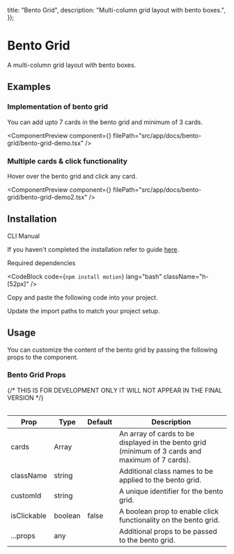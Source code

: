
  title: "Bento Grid",
  description: "Multi-column grid layout with bento boxes.",
});

# Bento Grid

A multi-column grid layout with bento boxes.

## Examples

### Implementation of bento grid

You can add upto 7 cards in the bento grid and minimum of 3 cards.

<ComponentPreview
  component={<BentoGridDemo />}
  filePath="src/app/docs/bento-grid/bento-grid-demo.tsx"
/>

### Multiple cards & click functionality

Hover over the bento grid and click any card.

<ComponentPreview
  component={<BentoGridDemo2 />}
  filePath="src/app/docs/bento-grid/bento-grid-demo2.tsx"
/>

## Installation

<Tabs defaultValue="cli">

<TabsList>
  <TabsTrigger value="cli">CLI</TabsTrigger>
  <TabsTrigger value="manual">Manual</TabsTrigger>
</TabsList>

<TabsContent value="cli">

<InstallationCli value="bento-grid" />

</TabsContent>

<TabsContent value="manual">

<Steps>

<Step>If you haven't completed the installation refer to guide [here](/docs/installation).</Step>

<Step>Required dependencies</Step>

<CodeBlock code={`npm install motion`} lang="bash" className="h-[52px]" />

<Step>Copy and paste the following code into your project.</Step>

<CodeBlock filePath="src/components/content/bento-grid.tsx" />

<Step>Update the import paths to match your project setup.</Step>

</Steps>

</TabsContent>

</Tabs>

## Usage

You can customize the content of the bento grid by passing the following props to the component.

### Bento Grid Props

<Table data={{
  headers: ["Prop", "Type", "Default", "Description"],
  rows: [
    ["cards", "Array", "", "An array of cards to be displayed in the bento grid (minimum of 3 cards and maximum of 7 cards)."],
    ["className", "string", "", "Additional class names to be applied to the bento grid."],
    ["customId", "string", "", "A unique identifier for the bento grid."],
    ["isClickable", "boolean", "false", "A boolean prop to enable click functionality on the bento grid."],
    ["...props", "any", "", "Additional props to be passed to the bento grid."],
  ],
}}>
{/* THIS IS FOR DEVELOPMENT ONLY IT WILL NOT APPEAR IN THE FINAL VERSION */}

| Prop        | Type    | Default | Description                                                                                      |
| ----------- | ------- | ------- | ------------------------------------------------------------------------------------------------ |
| cards       | Array   |         | An array of cards to be displayed in the bento grid (minimum of 3 cards and maximum of 7 cards). |
| className   | string  |         | Additional class names to be applied to the bento grid.                                          |
| customId    | string  |         | A unique identifier for the bento grid.                                                          |
| isClickable | boolean | false   | A boolean prop to enable click functionality on the bento grid.                                  |
| ...props    | any     |         | Additional props to be passed to the bento grid.                                                 |

</Table>

<PrevNextBtn current="bento-grid" />
